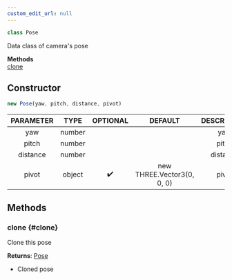 ```yaml
---
custom_edit_url: null
---
```


```ts
class Pose
```
Data class of camera's pose

<div className="container">
  <div className="row mb-2"><div className="col col--12"><strong>Methods</strong></div></div>
  <div className="row"><div className="col col--12"><a href="#clone">clone</a></div></div>
</div>

## Constructor
```ts
new Pose(yaw, pitch, distance, pivot)
```
|PARAMETER|TYPE|OPTIONAL|DEFAULT|DESCRIPTION|
|:---:|:---:|:---:|:---:|:---:|
|yaw|number|||yaw|
|pitch|number|||pitch|
|distance|number|||distance|
|pivot|object|✔️|new THREE.Vector3(0, 0, 0)|pivot|

## Methods

### clone {#clone}

<div className="bulma-tags">

</div>

Clone this pose

**Returns**: [Pose](Pose)
- Cloned pose

